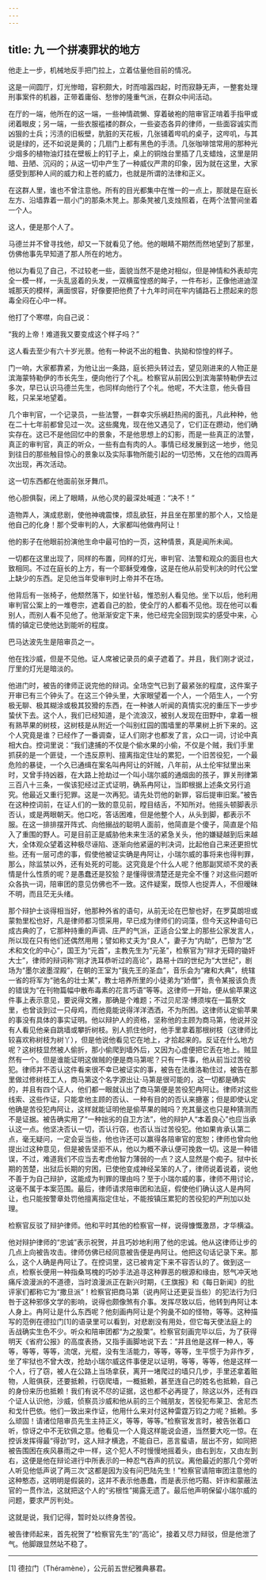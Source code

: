 ```yaml
---
---
---
```

title: 九 一个拼凑罪状的地方
---




他走上一步，机械地反手把门拉上，立着估量他目前的情况。

这是一间圆厅，灯光惨暗，容积颇大，时而喧嚣四起，时而寂静无声，一整套处理刑事案件的机器，正带着庸俗、愁惨的隆重气派，在群众中间活动。

在厅的一端，他所在的这一端，一些神情疏懒、穿着破袍的陪审官正啃着手指甲或闭着眼皮；另一端，一些衣服褴褛的群众，一些姿态各异的律师，一些面容诚实而凶狠的士兵；污渍的旧板壁，肮脏的天花板，几张铺着哔叽的桌子，这哔叽，与其说是绿的，还不如说是黄的；几扇门上都有黑色的手渍。几张咖啡馆常用的那种光少烟多的植物油灯挂在壁板上的钉子上，桌上的铜烛台里插了几支蜡烛，这里是阴暗、丑陋、沉闷的；从这一切中产生了一种威仪严肃的印象，因为就在这里，大家感受到那种人间的威力和上苍的威力，也就是所谓的法律和正义。

在这群人里，谁也不曾注意他。所有的目光都集中在惟一的一点上，那就是在庭长左方、沿墙靠着一扇小门的那条木凳上。那条凳被几支烛照着，在两个法警间坐着一个人。

这人，便是那个人了。

马德兰并不曾寻找他，却又一下就看见了他。他的眼睛不期然而然地望到了那里，仿佛他事先早知道了那人所在的地方。

他以为看见了自己，不过较老一些，面貌当然不是绝对相似，但是神情和外表却完全一模一样，一头乱竖着的头发，一双横蛮惶惑的眸子，一件布衫，正像他进迪涅城那天的模样，满面恨容，好像要把他费了十九年时间在牢内铺路石上攒起来的怨毒全闷在心中一样。

他打了个寒噤，向自己说：

“我的上帝！难道我又要变成这个样子吗？”

这人看去至少有六十岁光景。他有一种说不出的粗鲁、执拗和惊惶的样子。

门一响，大家都靠紧，为他让出一条路，庭长把头转过去，望见刚进来的人物正是滨海蒙特勒伊的市长先生，便向他行了个礼。检察官从前因公到滨海蒙特勒伊去过多次，早已认识马德兰先生，也同样向他行了个礼。他呢，不大注意，他头昏目眩，只呆呆地望着。

几个审判官，一个记录员，一些法警，一群幸灾乐祸赶热闹的面孔，凡此种种，他在二十七年前都曾见过一次。这些魔鬼，现在他又遇见了，它们正在躜动，他们确实存在。这已不是他回忆中的景象，不是他思想上的幻影，而是一些真正的法警，真正的审判官，真正的听众，一些有血有肉的人。事情已经发展到这一地步，他见到往日的那些触目惊心的景象以及实际事物所能引起的一切恐怖，又在他的四周再次出现，再次活动。

这一切东西都在他面前张牙舞爪。

他心胆俱裂，闭上了眼睛，从他心灵的最深处喊道：“决不！”

造物弄人，演成悲剧，使他神魂震悚，烦乱欲狂，并且坐在那里的那个人，又恰是他自己的化身！那个受审判的人，大家都叫他做冉阿让！

他的影子在他眼前扮演他生命中最可怕的一页，这种情景，真是闻所未闻。

一切都在这里出现了，同样的布置，同样的灯光，审判官、法警和观众的面目也大致相同。不过在庭长的上方，有一个耶稣受难像，这是在他从前受判决的时代公堂上缺少的东西。足见他当年受审判时上帝并不在场。

他背后有一张椅子，他颓然落下，如坐针毡，惟恐别人看见他。坐下以后，他利用审判官公案上的一堆卷宗，遮着自己的脸，使全厅的人都看不见他。现在他可以看别人，而别人看不见他了。他渐渐安定下来，他已经完全回到现实的感受中来，心情的镇定已使他达到能听的程度。

巴马达波先生是陪审员之一。

他在找沙威，但是不见他。证人席被记录员的桌子遮着了。并且，我们刚才说过，厅里的灯光是暗淡的。

他进门时，被告的律师正说完他的辩词。全场空气已到了最紧张的程度，这件案子开审已有三个钟头了。在这三个钟头里，大家眼望着一个人，一个陌生人，一个穷极无聊、极其糊涂或极其狡猾的东西，在一种骇人听闻的真情实况的重压下一步步蛰伏下去。这个人，我们已经知道，是个流浪汉，被别人发现在田野中，拿着一根有熟苹果的树枝，这树枝是从附近一个叫别红园的围墙里的苹果树上折下来的。这个人究竟是谁？已经作了一番调查，证人们刚才也都发了言，众口一词，讨论中真相大白。控词里说：“我们逮捕的不仅是个偷水果的小偷，不仅是个贼，我们手里抓获的是一个匪徒，一个违反原判、擅离指定住址的累犯，一个旧苦役犯，一个最危险的暴徒，一个久已通缉在案名叫冉阿让的奸贼，八年前，从土伦牢狱里出来时，又曾手持凶器，在大路上抢劫过一个叫小瑞尔威的通烟囱的孩子，罪关刑律第三百八十三条，一俟该犯经过正式证明，确系冉阿让，当即根据上述条文另行追究。他最近又重行犯罪。这是一次再犯。请先处罚他的新罪，容后提审旧案。”被告在这种控词前，在证人们的一致的意见前，瞠目结舌，不知所对。他摇头顿脚表示否认，或是两眼朝天。他口吃，答话困难，但是他整个人，从头到脚，都表示不服。在这一排排摆开阵式、向他搦战的聪明人面前，他简直是个傻子，简直是个陷入了重围的野人。可是目前正是威胁他未来生活的紧急关头，他的嫌疑越到后来越大，全体观众望着这种极尽诬陷、逐渐向他紧逼的判决词，比起他自己来还更担忧些。还有一层可虑的事，假使他被证实确是冉阿让，小瑞尔威的事将来也得判罪，那么，除监禁以外，还有处死的可能。这究竟是个什么人呢？他那副冥顽不灵的表情是什么性质的呢？是愚蠢还是狡狯？是懂得很清楚还是完全不懂？对这些问题听众各执一词，陪审团的意见仿佛也不一致。这件疑案，既惊人也捉弄人，不但暧昧不明，而且茫无头绪。

那个辩护士谈得相当好，他那种外省的语句，从前无论在巴黎也好，在罗莫朗坦或蒙勃里松也好，凡是律师都习惯采用，早已成为律师们的词藻，但今天这种语句已成古典的了，它那种持重的声调、庄严的气派，正适合公堂上的那些公家发言人，所以现在只有他们还偶然用用；譬如称丈夫为“良人”，妻子为“内助”，巴黎为“艺术和文化的中心”，国王为“元首”，主教先生为“元圣”，检察官为“辩才无碍的锄奸大士”，律师的辩词称“刚才洗耳恭听过的高论”，路易十四的世纪为“大世纪”，剧场为“墨尔波墨涅殿”，在朝的王室为“我先王的圣血”，音乐会为“雍和大典”，统辖一省的将军为“驰名的壮士某”，教士培养所里的小徒弟为“娇僧”，责令某报该负责的错误为“在刊物篇幅中散布毒素的花言巧语”等等。这律师一开始，便从偷苹果这件事上表示意见，要说得文雅，那确是个难题；不过贝尼涅·博须埃在一篇祭文里，也曾谈到过一只母鸡，而他竟能说得洋洋洒洒，不为所困。这律师认定偷苹果的事没有具体的事实证明。他以辩护人的资格，坚称他的主顾为商马第，他说并没有人看见他亲自跳墙或攀折树枝。别人抓住他时，他手里拿着那根树枝（这律师比较喜欢称树枝为树丫），但是他说他看见它在地上，才拾起来的。反证在什么地方呢？这树枝显然被人偷折，那小偷爬到墙外后，又因为心虚便把它丢在地上。贼显然有一个。但是谁能证明这做贼的便是商马第呢？只有一件事，他从前当过苦役犯。律师并不否认这件看来很不幸已被证实的事，被告在法维洛勒住过，被告在那里做过修树枝工人，商马第这个名字源出让·马第是很可能的，这一切都是确实的，并且有四个证人，他们都一眼就认出了商马第便是苦役犯冉阿让。律师对这些线索、这些作证，只能拿他主顾的否认、一种有目的的否认来搪塞；但是即使认定他确是苦役犯冉阿让，这样就能证明他是偷苹果的贼吗？充其量这也只是种猜测而不是证据。被告确实用了“一种拙劣的自卫方法”，他的辩护人“本着良心”也应当承认这一点。他坚决否认一切，否认行窃，也否认当过苦役犯。他如果肯承认第二点，毫无疑问，一定会妥当些，他也许还可以赢得各陪审官的宽恕；律师也曾向他提出过这种意见，但是被告坚拒不从，他以为概不承认便可挽救一切。这是一种错误，不过，难道我们不应当去考虑他智力薄弱的一点？这人显然是个痴子。狱中长期的苦楚，出狱后长期的穷困，已使他变成神经呆笨的人了，律师说着说着，说他不善于为自己辩护，这能成为判罪的理由吗？至于小瑞尔威的事，律师不用讨论，这毫不属于本案范围。最后，律师请求陪审团和法庭，假使他们确认这人是冉阿让，也只能按警章处罚他擅离指定住址，不能按镇压累犯的苦役犯的严刑加以处理。

检察官反驳了辩护律师。他和平时其他的检察官一样，说得慷慨激昂，才华横溢。

他对辩护律师的“忠诚”表示祝贺，并且巧妙地利用了他的忠诚。他从这律师让步的几点上向被告攻击。律师仿佛已经同意被告便是冉阿让。他把这句话记录下来。那么，这个人确是冉阿让了。在控词里，这已被肯定下来不容否认的了。做到这一点，检察长便用一种指桑骂槐的巧妙手法追寻这种罪恶的根源和缘由，怒气冲天地痛斥浪漫派的不道德，当时浪漫派正在新兴时期，《王旗报》和《每日新闻》的批评家们都称它为“撒旦派”！检察官把商马第（说冉阿让还更妥当些）的犯法行为归咎于这种邪侈文学的影响，说得也颇像煞有介事。发挥尽致以后，他转到冉阿让本人身上。冉阿让是什么东西呢？他刻画冉阿让是个狗彘不如的怪物，等等。这种描写的范例在德拉门[1]的语录里可以看到，对悲剧没有用处，但它每天使法庭上的舌战确实生色不少。听众和陪审团都“为之股栗”。检察官刻画完毕以后，为了获得明天《省府公报》的高度表扬，又指手画脚地说下去：“并且他是这样一种人，等等，等等，等等，流氓，光棍，没有生活能力，等等，等等，生平惯于为非作歹，坐了牢狱也不曾大改，抢劫小瑞尔威这件事便足以证明，等等，等等，他是这样一个人，行了窃，被人在公路上当场拿获，离开一堵爬过的墙只几步，手里还拿着赃物，人赃俱获，还要抵赖，行窃爬墙，一概抵赖，甚至连自己的姓名也抵赖，自己的身份来历也抵赖！我们有说不尽的证据，这也都不必再提了，除这以外，还有四个证人认识他，沙威，侦察员沙威和他从前的三个贼朋友，苦役犯布莱卫、舍尼杰和戈什巴依。他们一致出来作证，他用什么来对付这种雷霆万钧之力呢？抵赖。多么顽固！请诸位陪审员先生主持正义，等等，等等。”检察官发言时，被告张着口听，惊讶之中不无钦佩之意。他看见一个人竟这样能说会道，当然要大吃一惊。在控诉发挥得最“得劲”时，这人辩才横逸，不能自已，恶言蜚语，层出不穷，如同把被告围困在疾风暴雨之中一样，这个犯人不时慢慢地摇着头，由右到左，又由左到右，这便是他在辩论进行中所表示的一种忍气吞声的抗议。离他最近的那几个旁听人听见他低声说了两三次“这都是因为没有问巴陆先生！”检察官请陪审团注意他的这种憨态，这明明是假装的，这并不表示他愚蠢，而是表示他巧黠、奸诈和蒙蔽法官的一贯作法，这就把这个人的“劣根性”揭露无遗了。最后他声明保留小瑞尔威的问题，要求严厉判处。

这就是说，我们记得，暂时处以终身苦役。

被告律师起来，首先祝贺了“检察官先生”的“高论”，接着又尽力辩驳，但是他泄了气。他脚跟显然站不稳了。



* * *



[1] 德拉门（Théramène），公元前五世纪雅典暴君。
